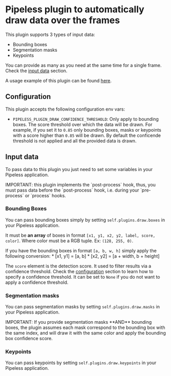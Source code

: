 # Pipeless plugin to automatically draw data over the frames

This plugin supports 3 types of input data:

* Bounding boxes
* Segmentation masks
* Keypoints

You can provide as many as you need at the same time for a single frame. Check the [input data](#input-data) section.

A usage example of this plugin can be found [here](https://pipeless.ai/docs/v0/examples/yolo).


## Configuration

This plugin accepts the following configuration env vars:

* `PIPELESS_PLUGIN_DRAW_CONFIDENCE_THRESHOLD`: Only apply to bounding boxes. The score threshold over which the data will be drawn. For example, if you set it to `0.85` only bounding boxes, masks or keypoints with a score higher than `0.85` will be drawn. By default the conficende threshold is not applied and all the provided data is drawn.

## Input data

To pass data to this plugin you just need to set some variables in your Pipeless application.

<Callout>
IMPORTANT: this plugin implements the `post-process` hook, thus, you must pass data before the `post-process` hook, i.e. during your `pre-process` or `process` hooks.
</Callout>

### Bounding Boxes

You can pass bounding boxes simply by setting `self.plugins.draw.boxes` in your Pipeless application.

It must be **an array** of boxes in format `[x1, y1, x2, y2, label, score, color]`. Where color must be a RGB tuple. Ex: `(128, 255, 0)`.

If you have the bounding boxes in format `[a, b, w, h]` simply apply the following conversion:
    * [x1, y1] = [a, b]
    * [x2, y2] = [a + width, b + height]

The `score` element is the detection score. It used to filter results via a confidence threshold. Check the [configuration](#configuration) section to learn how to specify a confidence threshold. It can be set to `None` if you do not want to apply a confidence threshold.

### Segmentation masks

You can pass segmentation masks by setting `self.plugins.draw.masks` in your Pipeless application.

<Callout>
IMPORTANT: If you provide segmentation masks **AND** bounding boxes, the plugin assumes each mask correspond to the bounding box with the same index, and will draw it with the same color and apply the bounding box confidence score.
</Callout>

### Keypoints

You can pass keypoints by setting `self.plugins.draw.keypoints` in your Pipeless application.